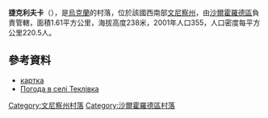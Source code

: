 {{coord|48|40|34|N|28|3|37|E|scale:30000|display=title}}

'''捷克利夫卡'''（{{lang-uk|Теклівка}}），是[[烏克蘭|烏克蘭]]的村落，位於該國西南部[[文尼察州|文尼察州]]，由[[沙爾霍羅德區|沙爾霍羅德區]]負責管轄，面積1.61平方公里，海拔高度238米，2001年人口355，人口密度每平方公里220.5人。

==參考資料==
* [http://gska2.rada.gov.ua/pls/z7502/A005?rdat1=05.07.2010&rf7571=3442 картка]{{dead link|date=2018年3月 |bot=InternetArchiveBot |fix-attempted=yes }}
* [http://weather.in.ua/ua/vinnickaja/25908 Погода в селі Теклівка] {{Wayback|url=http://weather.in.ua/ua/vinnickaja/25908 |date=20111220073229 }}

[[Category:文尼察州村落|Category:文尼察州村落]]
[[Category:沙爾霍羅德區村落|Category:沙爾霍羅德區村落]]

{{Vinnytsia-geo-stub}}